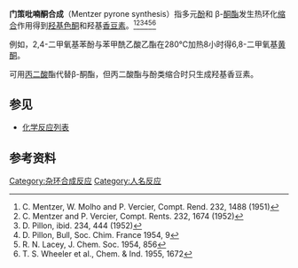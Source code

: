 '''门策吡喃酮合成'''（Mentzer pyrone synthesis）指多元[[酚|酚]]和 β-[[酮酯|酮酯]]发生热环化[[缩合|缩合]]作用得到[[羟基|羟基]][[色酮|色酮]]和羟基[[香豆素|香豆素]]。<ref>C. Mentzer, W. Molho and P. Vercier, Compt. Rend. 232, 1488 (1951)</ref><ref>C. Mentzer and P. Vercier, Compt. Rents. 232, 1674 (1952)</ref><ref>D. Pillon, ibid. 234, 444 (1952)</ref><ref>D. Pillon, Bull, Soc. Chim. France 1954, 9</ref><ref>R. N. Lacey, J. Chem. Soc. 1954, 856</ref><ref>T. S. Wheeler et al., Chem. & Ind. 1955, 1672</ref>

例如，2,4-二甲氧基苯酚与苯甲酰乙酸乙酯在280℃加热8小时得6,8-二甲氧基[[黄酮|黄酮]]。

可用[[丙二酸|丙二酸]]酯代替β-酮酯，但丙二酸酯与酚类缩合时只生成羟基香豆素。

== 参见 ==
*[[化学反应列表|化学反应列表]]

== 参考资料 ==
{{reflist}}

[[Category:杂环合成反应|Category:杂环合成反应]]
[[Category:人名反应|Category:人名反应]]